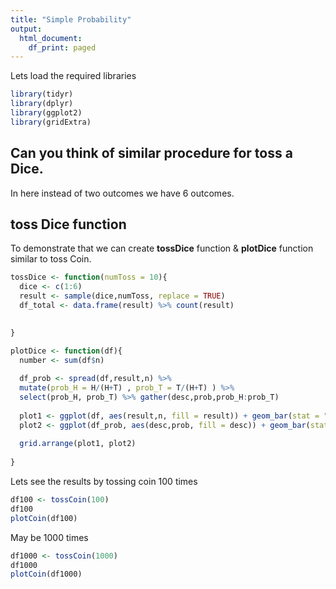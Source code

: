 ```yaml
---
title: "Simple Probability"
output:
  html_document:
    df_print: paged
---
```




Lets load the required libraries

```r

library(tidyr)
library(dplyr)
library(ggplot2)
library(gridExtra)

```


## Can you think of similar procedure for toss a Dice.

In here instead of two outcomes we have 6 outcomes.



## toss Dice function

To demonstrate that we can create **tossDice** function & **plotDice** function similar to toss Coin.

```r
tossDice <- function(numToss = 10){
  dice <- c(1:6)
  result <- sample(dice,numToss, replace = TRUE)
  df_total <- data.frame(result) %>% count(result)
  

}

plotDice <- function(df){
  number <- sum(df$n)
  
  df_prob <- spread(df,result,n) %>% 
  mutate(prob_H = H/(H+T) , prob_T = T/(H+T) ) %>% 
  select(prob_H, prob_T) %>% gather(desc,prob,prob_H:prob_T)
  
  plot1 <- ggplot(df, aes(result,n, fill = result)) + geom_bar(stat = "identity") + labs(title = paste0("Tossing a coin ", number," times")) +theme(legend.position = "none")
  plot2 <- ggplot(df_prob, aes(desc,prob, fill = desc)) + geom_bar(stat = "identity") + labs(title = paste0("Measured probability of Tossing a coin ", number," times"), x = "") + theme(legend.position = "none")
  
  grid.arrange(plot1, plot2)
  
}

```


Lets see the results by tossing coin 100 times

```r
df100 <- tossCoin(100)
df100
plotCoin(df100)

```

May be 1000 times


```r
df1000 <- tossCoin(1000)
df1000
plotCoin(df1000)


```
